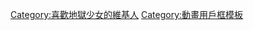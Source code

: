 {{Userbox
 |border-c=#228B22
 |border-s=1
 |id={{lang|ja|地獄<br>少女}}
 |id-c=#FF2400
 |id-fc=#228B22
 |id-s=
 |info=這個用戶喜歡'''[[地獄少女|<span style="color:#FF2400;">地獄少女</span>]]'''。
 |info-c=#000000
 |info-fc=#228B22
 |info-s=10
}}<includeonly>[[Category:喜歡地獄少女的維基人]]</includeonly>
<noinclude>[[Category:動畫用戶框模板]]</noinclude>